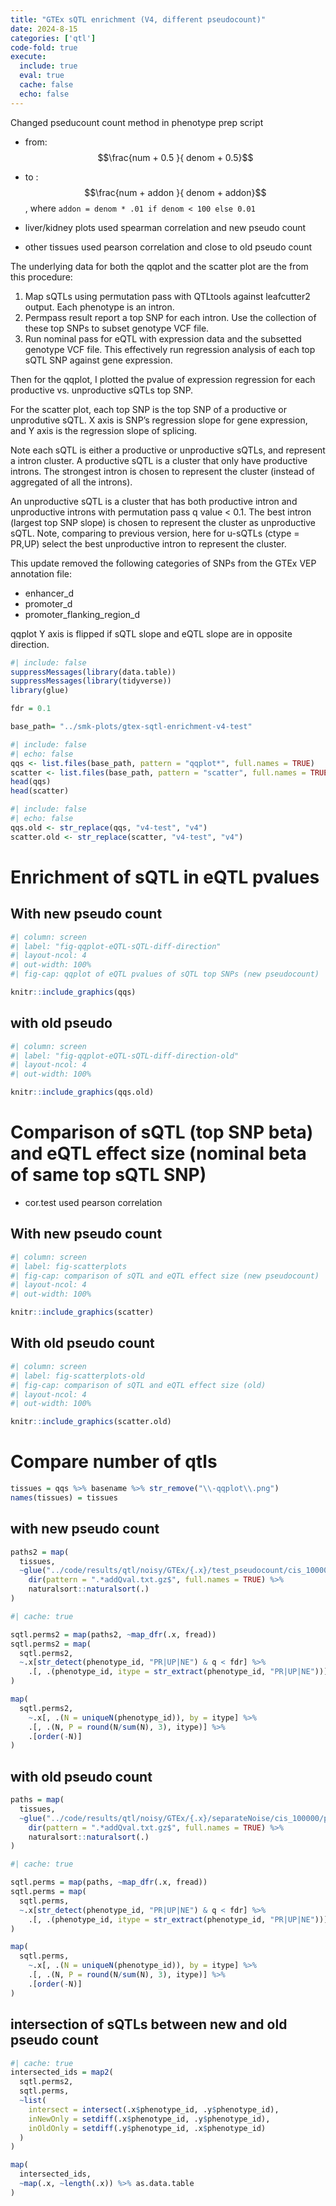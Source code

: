 ```yaml
---
title: "GTEx sQTL enrichment (V4, different pseudocount)"
date: 2024-8-15
categories: ['qtl']
code-fold: true
execute:
  include: true
  eval: true
  cache: false
  echo: false
---
```



::: {.callout-note}
Changed pseducount count method in phenotype prep script

-  from: $$\frac{num + 0.5 }{ denom + 0.5}$$
-  to  : $$\frac{num + addon }{ denom + addon}$$, where `addon = denom * .01 if denom < 100 else 0.01`


- liver/kidney plots used spearman correlation and new pseudo count
- other tissues used pearson correlation and close to old pseudo count
:::



The underlying data for both the qqplot and the scatter plot are the from this procedure:

1. Map sQTLs using permutation pass with QTLtools against leafcutter2 output. Each phenotype is an intron.
2. Permpass result report a top SNP for each intron. Use the collection of these top SNPs to subset genotype VCF file. 
3. Run nominal pass for eQTL with expression data and the subsetted genotype VCF file. This effectively run regression analysis of each top sQTL SNP against gene expression.

Then for the qqplot, I plotted the pvalue of expression regression for each productive vs. unproductive sQTLs top SNP.

For the scatter plot, each top SNP is the top SNP of a productive or unprodutive sQTL. X axis is SNP's regression slope for gene expression, and Y axis is the regression slope of splicing.

Note each sQTL is either a productive or unproductive sQTLs, and represent a intron cluster. A productive sQTL is a cluster that only have productive introns. The strongest intron is chosen to represent the cluster (instead of aggregated of all the introns). 

An unproductive sQTL is a cluster that has both productive intron and unproductive introns with permutation pass q value < 0.1. The best intron (largest top SNP slope) is chosen to represent the cluster as unproductive sQTL. Note, comparing to previous version, here for u-sQTLs (ctype = PR,UP) select the best unproductive intron to represent the cluster.

::: {.callout-note}
This update removed the following categories of SNPs from the GTEx VEP annotation file:

  - enhancer_d
  - promoter_d
  - promoter_flanking_region_d

qqplot Y axis is flipped if sQTL slope and eQTL slope are in opposite direction.
:::



```r
#| include: false
suppressMessages(library(data.table))
suppressMessages(library(tidyverse))
library(glue)

fdr = 0.1
```


```r
base_path= "../smk-plots/gtex-sqtl-enrichment-v4-test"

```

```r
#| include: false
#| echo: false
qqs <- list.files(base_path, pattern = "qqplot*", full.names = TRUE)
scatter <- list.files(base_path, pattern = "scatter", full.names = TRUE)
head(qqs)
head(scatter)
```


```r
#| include: false
#| echo: false
qqs.old <- str_replace(qqs, "v4-test", "v4")
scatter.old <- str_replace(scatter, "v4-test", "v4")
```

# Enrichment of sQTL in eQTL pvalues


## With new pseudo count

```r
#| column: screen
#| label: "fig-qqplot-eQTL-sQTL-diff-direction"
#| layout-ncol: 4
#| out-width: 100%
#| fig-cap: qqplot of eQTL pvalues of sQTL top SNPs (new pseudocount)

knitr::include_graphics(qqs)
```



## with old pseudo

```r
#| column: screen
#| label: "fig-qqplot-eQTL-sQTL-diff-direction-old"
#| layout-ncol: 4
#| out-width: 100%

knitr::include_graphics(qqs.old)
```

# Comparison of sQTL (top SNP beta) and eQTL effect size (nominal beta of same top sQTL SNP)

::: {.callout-note}

- cor.test used pearson correlation

:::


## With new pseudo count


```r
#| column: screen
#| label: fig-scatterplots
#| fig-cap: comparison of sQTL and eQTL effect size (new pseudocount)
#| layout-ncol: 4
#| out-width: 100%

knitr::include_graphics(scatter)
```

## With old pseudo count

```r
#| column: screen
#| label: fig-scatterplots-old
#| fig-cap: comparison of sQTL and eQTL effect size (old)
#| layout-ncol: 4
#| out-width: 100%

knitr::include_graphics(scatter.old)
```


# Compare number of qtls

```r
tissues = qqs %>% basename %>% str_remove("\\-qqplot\\.png")
names(tissues) = tissues
```


## with new pseudo count

```r
paths2 = map(
  tissues,
  ~glue("../code/results/qtl/noisy/GTEx/{.x}/test_pseudocount/cis_100000/perm") %>% 
    dir(pattern = ".*addQval.txt.gz$", full.names = TRUE) %>% 
    naturalsort::naturalsort(.)
)
```
  

```r
#| cache: true

sqtl.perms2 = map(paths2, ~map_dfr(.x, fread))
sqtl.perms2 = map(
  sqtl.perms2,
  ~.x[str_detect(phenotype_id, "PR|UP|NE") & q < fdr] %>% 
    .[, .(phenotype_id, itype = str_extract(phenotype_id, "PR|UP|NE"))]
)

map(
  sqtl.perms2,
    ~.x[, .(N = uniqueN(phenotype_id)), by = itype] %>% 
    .[, .(N, P = round(N/sum(N), 3), itype)] %>% 
    .[order(-N)]
)


```


## with old pseudo count

```r
paths = map(
  tissues,
  ~glue("../code/results/qtl/noisy/GTEx/{.x}/separateNoise/cis_100000/perm") %>% 
    dir(pattern = ".*addQval.txt.gz$", full.names = TRUE) %>% 
    naturalsort::naturalsort(.)
)
```
  

```r
#| cache: true

sqtl.perms = map(paths, ~map_dfr(.x, fread))
sqtl.perms = map(
  sqtl.perms,
  ~.x[str_detect(phenotype_id, "PR|UP|NE") & q < fdr] %>% 
    .[, .(phenotype_id, itype = str_extract(phenotype_id, "PR|UP|NE"))]
)

map(
  sqtl.perms,
    ~.x[, .(N = uniqueN(phenotype_id)), by = itype] %>% 
    .[, .(N, P = round(N/sum(N), 3), itype)] %>% 
    .[order(-N)]
)
```


## intersection of sQTLs between new and old pseudo count


```r
#| cache: true
intersected_ids = map2(
  sqtl.perms2,
  sqtl.perms,
  ~list(
    intersect = intersect(.x$phenotype_id, .y$phenotype_id),
    inNewOnly = setdiff(.x$phenotype_id, .y$phenotype_id),
    inOldOnly = setdiff(.y$phenotype_id, .x$phenotype_id)
  )
)

map(
  intersected_ids,
  ~map(.x, ~length(.x)) %>% as.data.table
)
```




